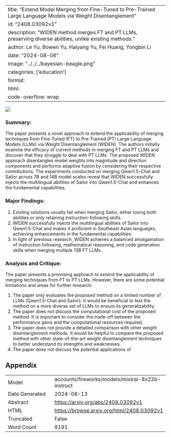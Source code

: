 
---
title: "Extend Model Merging from Fine-Tuned to Pre-Trained Large Language Models via Weight Disentanglement"
id: "2408.03092v1"
description: "WIDEN method merges FT and PT LLMs, preserving diverse abilities, unlike existing methods."
author: Le Yu, Bowen Yu, Haiyang Yu, Fei Huang, Yongbin Li
date: "2024-08-06"
image: "../../../bayesian-beagle.png"
categories: ['education']
format:
  html:
    code-overflow: wrap
---

![](../../../bayesian-beagle.png)

### Summary:

The paper presents a novel approach to extend the applicability of merging techniques from Fine-Tuned (FT) to Pre-Trained (PT) Large Language Models (LLMs) via Weight Disentanglement (WIDEN). The authors initially examine the efficacy of current methods in merging FT and PT LLMs and discover that they struggle to deal with PT LLMs. The proposed WIDEN approach disentangles model weights into magnitude and direction components and performs adaptive fusion by considering their respective contributions. The experiments conducted on merging Qwen1.5-Chat and Sailor across 7B and 14B model scales reveal that WIDEN successfully injects the multilingual abilities of Sailor into Qwen1.5-Chat and enhances the fundamental capabilities.

### Major Findings:

1. Existing solutions usually fail when merging Sailor, either losing both abilities or only retaining instruction-following skills.
2. WIDEN successfully injects the multilingual abilities of Sailor into Qwen1.5-Chat and makes it proficient in Southeast Asian languages, achieving enhancements in the fundamental capabilities.
3. In light of previous research, WIDEN achieves a balanced amalgamation of instruction following, mathematical reasoning, and code generation skills when merging multiple 13B FT LLMs.

### Analysis and Critique:

The paper presents a promising approach to extend the applicability of merging techniques from FT to PT LLMs. However, there are some potential limitations and areas for further research:

1. The paper only evaluates the proposed method on a limited number of LLMs (Qwen1.5-Chat and Sailor). It would be beneficial to test the method on a more diverse set of LLMs to ensure its generalizability.
2. The paper does not discuss the computational cost of the proposed method. It is important to consider the trade-off between the performance gains and the computational resources required.
3. The paper does not provide a detailed comparison with other weight disentanglement methods. It would be helpful to compare the proposed method with other state-of-the-art weight disentanglement techniques to better understand its strengths and weaknesses.
4. The paper does not discuss the potential applications of

## Appendix

|          |          |
|----------|----------|
| Model     | accounts/fireworks/models/mixtral-8x22b-instruct       |
| Date Generated     | 2024-08-13       |
| Abstract | [https://arxiv.org/abs/2408.03092v1](https://arxiv.org/abs/2408.03092v1)        |
| HTML     | [https://browse.arxiv.org/html/2408.03092v1](https://browse.arxiv.org/html/2408.03092v1)       |
| Truncated       | False       |
| Word Count       | 8191       |